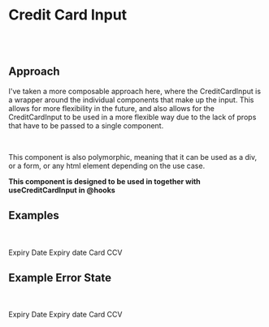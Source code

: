 
<Meta title="Molecule/CreditCardInput" />

# Credit Card Input

<br />
<br />

## Approach

I've taken a more composable approach here, where the CreditCardInput is a wrapper around the individual components that make up the input. This allows for more flexibility in the future, and also allows for the CreditCardInput to be used in a more flexible way due to the lack of props that have to be passed to a single component.

<br />

This component is also polymorphic, meaning that it can be used as a div, or a
form, or any html element depending on the use case.

<b>
  This component is designed to be used in together with useCreditCardInput in
  @hooks
</b>

## Examples

<br />
<br />

<Canvas withSource="open">
  <Story name="default">
    <CreditCardInput>
      <CreditCardInput.InputWrapper>
        <label className="sr-only" htmlFor="card-number-input">
          Expiry Date
        </label>
        <CreditCardInput.CardNumber
          id="card-number-e"
          placeholder="Card number"
          maxLength={19}
        />
      </CreditCardInput.InputWrapper>
      <CreditCardInput.InputWrapper>
        <label className="sr-only" htmlFor="card-expiry-date-input">
          Expiry date
        </label>
        <CreditCardInput.ExpiryDate
          id="card-expiry-date-input"
          placeholder="MM/YY"
          maxLength={5}
        />
      </CreditCardInput.InputWrapper>
      <CreditCardInput.InputWrapper>
        <label className="sr-only" htmlFor="card-ccv-input">
          Card CCV
        </label>
        <CreditCardInput.CCV
          type="password"
          id="card-ccv-input"
          placeholder="CCV"
          maxLength={3}
        />
      </CreditCardInput.InputWrapper>
    </CreditCardInput>
  </Story>
</Canvas>

## Example Error State

<br />
<br />

<Canvas withSource="open">
  <Story name="error">
    <CreditCardInput error="Card number is invalid">
      <CreditCardInput.InputWrapper>
        <label className="sr-only" htmlFor="card-number-input">
          Expiry Date
        </label>
        <CreditCardInput.CardNumber
          id="card-number-e"
          placeholder="Card number"
          error="card number is invalid"
        />
      </CreditCardInput.InputWrapper>
      <CreditCardInput.InputWrapper>
        <label className="sr-only" htmlFor="card-expiry-date-input">
          Expiry date
        </label>
        <CreditCardInput.ExpiryDate
          id="card-expiry-date-input"
          placeholder="MM/YY"
          error="Invalid card expiry date"
        />
      </CreditCardInput.InputWrapper>
      <CreditCardInput.InputWrapper>
        <label className="sr-only" htmlFor="card-ccv-input">
          Card CCV
        </label>
        <CreditCardInput.CCV
          type="password"
          id="card-ccv-input"
          placeholder="CCV"
          error="Invalid CCV"
          maxLength={3}
        />
      </CreditCardInput.InputWrapper>
    </CreditCardInput>
  </Story>
</Canvas>

